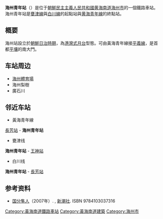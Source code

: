 {{otheruses|subject=朝鮮民主主義人民共和國海州市的一站|other=中國連雲港市海州區的車站|海州站}}
{{unreferenced|time=2015-02-06T16:27:56+00:00}}
{{朝鮮半島車站資訊
|公司色 = blue
|文字色 = 
|站名 = 海州青年站
|圖片 = 
|pxl = 
|圖片說明 =
|前一站1 = [[長芳站|長芳]] 
|前一站距離1 = 2.3
|後一站距離1 = 
|後一站1 = 
|所屬路線1 = [[黄海青年線|黄海青年線]]
|距離1 = 
|起點站1 = [[沙里院青年站|沙里院青年站]]
|前一站2 = 
|前一站距離2 = 
|後一站距離2 = 
|後一站2 = [[王神站|王神]]
|所屬路線2 = [[甕津線|甕津線]]
|距離2 = 0.0
|起點站2 = 海州青年站
|前一站3 =  [[長芳站|長芳]] 
|前一站距離3 = 2.3
|後一站距離3 = 
|後一站3 = 
|所屬路線3 = [[白川線|白川線]]
|距離3 = 0.0
|起點站3 = 海州青年站
|諺文 = 해주청년역
|朝鮮漢字 = 海州青年驛
|文觀部式 = Haeju Chongnyeon-yeok
|馬-賴式 = Haeju Ch'ongnyŏn-yŏk
|副站名 = 
|車站編號 = 
|停站路線數 = 
|所屬公司 = [[朝鮮民主主義人民共和國鐵道省|朝鮮民主主義人民共和國鐵道省]]
|所在地 =[[黄海南道|黄海南道]][[海州市|海州市]]
|車站構造 = 地面车站
|月台配置 = 
|啟用年月日 =
|廢站年月日 = 
|上下車人次 = 
|統計年度 = 
|轉車 = 
|備註 = 
|全寬備註 = 
}}

'''海州青年站'''（{{kor|諺=해주청년역|漢=海州靑年驛|羅=Haeju Ch'ongnyŏn yŏk|f=y}}）是位于[[朝鮮民主主義人民共和國|朝鮮民主主義人民共和國]][[黄海南道|黄海南道]][[海州市|海州市]]的一個鐵路車站。海州青年站是[[甕津線|甕津線]]與[[白川線|白川線]]的起點站與[[黄海青年線|黄海青年線]]的終點站。

==概要==
海州站設立於[[朝鮮日治時期|朝鮮日治時期]]，為[[港灣式月台|港灣式月台]]型態。可由黃海青年線接[[平義線|平義線]]，是首都[[平壤|平壤]]的南大門。

== 车站周边 ==
*[[海州體育場|海州體育場]]
*海州梨樹
*廣石川

==邻近车站==
*黃海青年線
[[長芳站|長芳站]] - '''海州青年站''' 
*甕津线
'''海州青年站''' - [[王神站|王神站]]
*白川线
'''海州青年站''' - [[長芳站|長芳站]] 

== 参考资料 ==
*[[国分隼人|国分隼人]]（2007年）. {{lang|ja|『将軍様の鉄道 北朝鮮鉄道事情』}}, [[新潮社|新潮社]]. ISBN 9784103037316

{{黄海青年线}}
{{瓮津线}}

{{朝鲜铁路小作品}}

[[Category:黃海南道鐵路車站|Category:黃海南道鐵路車站]]
[[Category:黃海南道建築|Category:黃海南道建築]]
[[Category:海州市|Category:海州市]]